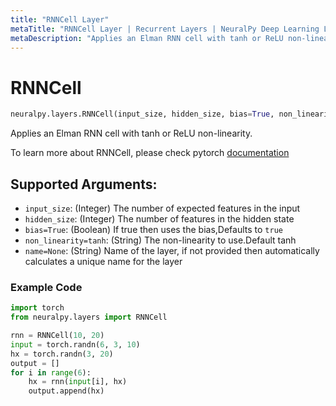 ```yaml
---
title: "RNNCell Layer"
metaTitle: "RNNCell Layer | Recurrent Layers | NeuralPy Deep Learning Library"
metaDescription: "Applies an Elman RNN cell with tanh or ReLU non-linearity."
---
```

# RNNCell

```python
neuralpy.layers.RNNCell(input_size, hidden_size, bias=True, non_linearity='tanh', name=None)
```

Applies an Elman RNN cell with tanh or ReLU non-linearity.

To learn more about RNNCell, please check pytorch [documentation](https://pytorch.org/docs/stable/nn.html#rnncell)

## Supported Arguments:

  - `input_size`: (Integer) The number of expected features in the input
  - `hidden_size`: (Integer) The number of features in the hidden state
  - `bias=True`: (Boolean) If true then uses the bias,Defaults to `true`
  - `non_linearity=tanh`: (String) The non-linearity to use.Default tanh
  - `name=None`: (String) Name of the layer, if not provided then automatically calculates a unique name for the layer

### Example Code

```python
import torch
from neuralpy.layers import RNNCell

rnn = RNNCell(10, 20)
input = torch.randn(6, 3, 10)
hx = torch.randn(3, 20)
output = []
for i in range(6):
    hx = rnn(input[i], hx)
    output.append(hx)
